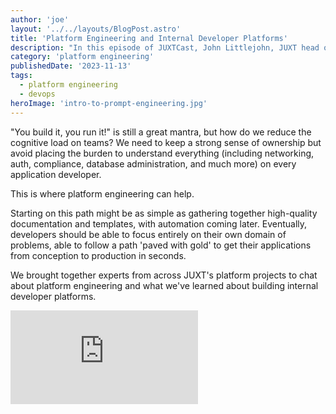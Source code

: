 ```yaml
---
author: 'joe'
layout: '../../layouts/BlogPost.astro'
title: 'Platform Engineering and Internal Developer Platforms'
description: "In this episode of JUXTCast, John Littlejohn, JUXT head of Delivery, was joined by JUXT software engineers Aaron Knauf and Mariusz Saternus to talk Platform Engineering, and their experiences delivering effective developer platforms in large tech organisations."
category: 'platform engineering'
publishedDate: '2023-11-13'
tags:
  - platform engineering
  - devops
heroImage: 'intro-to-prompt-engineering.jpg'
---
```


"You build it, you run it!" is still a great mantra, but how do we reduce the cognitive load on teams? We need to keep a strong sense of ownership but avoid placing the burden to understand everything (including networking, auth, compliance, database administration, and much more) on every application developer. 

This is where platform engineering can help.

Starting on this path might be as simple as gathering together high-quality documentation and templates, with automation coming later. Eventually, developers should be able to focus entirely on their own domain of problems, able to follow a path 'paved with gold' to get their applications from conception to production in seconds.

We brought together experts from across JUXT's platform projects to chat about platform engineering and what we've learned about building internal developer platforms.

<iframe
  class='aspect-video w-full'
  src="https://youtu.be/uFWO2chGZOs"
  title="JUXTCast — Platform Engineering and Internal Developer Platforms"
  frameborder="0"
  allow="accelerometer; autoplay; clipboard-write; encrypted-media; gyroscope; picture-in-picture; web-share"
  allowfullscreen
></iframe>
